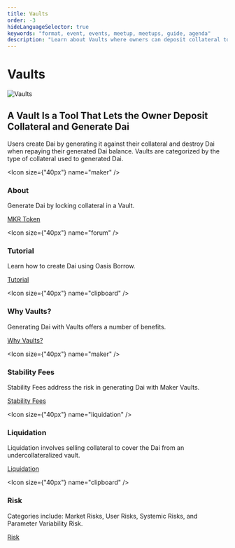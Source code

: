 ```yaml
---
title: Vaults
order: -3
hideLanguageSelector: true
keywords: "format, event, events, meetup, meetups, guide, agenda"
description: "Learn about Vaults where owners can deposit collateral to generate Dai."
---
```


# Vaults

<InfoBlock>

![Vaults](/images/illustrations/Astro-2.png)

<Box>

## A Vault Is a Tool That Lets the Owner Deposit Collateral and Generate Dai

</Box>

</InfoBlock>

Users create Dai by generating it against their collateral and destroy Dai when repaying their generated Dai balance. Vaults are categorized by the type of collateral used to generated Dai.

<Chocolate>

<Box>

<Icon size={"40px"} name="maker" />

### About

Generate Dai by locking collateral in a Vault.

[MKR Token](/learn/governance/mkr-token.mdx/)

</Box>

<Box>

<Icon size={"40px"} name="forum" />

### Tutorial

Learn how to create Dai using Oasis Borrow.

[Tutorial](/learn/vaults/tutorial/)

</Box>

<Box>

<Icon size={"40px"} name="clipboard" />

### Why Vaults?

Generating Dai with Vaults offers a number of benefits.

[Why Vaults?](/learn/vaults/why-vaults/)

</Box>

</Chocolate>

<Chocolate>

<Box>

<Icon size={"40px"} name="maker" />

### Stability Fees

Stability Fees address the risk in generating Dai with Maker Vaults.

[Stability Fees](/learn/vaults/stability-fees.mdx/)

</Box>

<Box>

<Icon size={"40px"} name="liquidation" />

### Liquidation

Liquidation involves selling collateral to cover the Dai from an undercollateralized vault.

[Liquidation](/learn/vaults/liquidation/)

</Box>

<Box>

<Icon size={"40px"} name="clipboard" />

### Risk

Categories include: Market Risks, User Risks, Systemic Risks, and Parameter Variability Risk.

[Risk](/learn/vaults/risk/)

</Box>

</Chocolate>